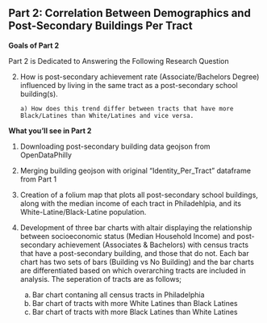 


<div class="text-box">
# Part 2: Correlation Between Demographics and Post-Secondary Buildings Per Tract
</div>

<div class="text-box">
**Goals of Part 2**

Part 2 is Dedicated to Answering the Following Research Question 

2) How is post-secondary achievement rate (Associate/Bachelors Degree) influenced by living in the same tract as a post-secondary school building(s). 
       
       a) How does this trend differ between tracts that have more Black/Latines than White/Latines and vice versa. 
             

</div>

<div class="text-box">

**What you'll see in Part 2**

1) Downloading post-secondary building data geojson from OpenDataPhilly

2) Merging building geojson with original "Identity_Per_Tract" dataframe from Part 1

3) Creation of a folium map that plots all post-secondary school buildings, along with the median income of each tract in Philadehlpia, and its White-Latine/Black-Latine population.  


4) Development of three bar charts with altair displaying the relationship between socioeconomic status (Median Household Income)
and post-secondary achievement (Associates & Bachelors) with census tracts that have a post-secondary building, and those that do not.
Each bar chart has two sets of bars (Building vs No Building) and the bar charts are differentiated based on which overarching tracts are included in analysis. The seperation of tracts are as follows; 

    a) Bar chart contaning all census tracts in Philadelphia
    b) Bar chart of tracts with more White Latines than Black Latines
    c) Bar chart of tracts with more Black Latines than White Latines



</div>



